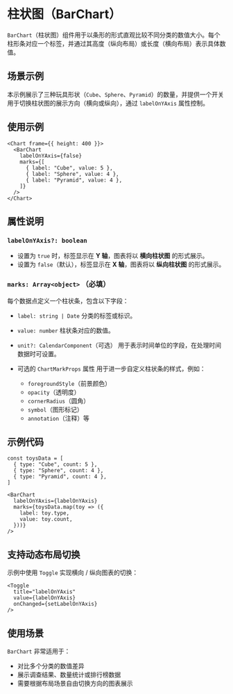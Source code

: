 # 柱状图（BarChart） 
        
`BarChart`（柱状图）组件用于以条形的形式直观比较不同分类的数值大小。每个柱形条对应一个标签，并通过其高度（纵向布局）或长度（横向布局）表示具体数值。

## 场景示例

本示例展示了三种玩具形状（`Cube`、`Sphere`、`Pyramid`）的数量，并提供一个开关用于切换柱状图的展示方向（横向或纵向），通过 `labelOnYAxis` 属性控制。

## 使用示例

```tsx
<Chart frame={{ height: 400 }}>
  <BarChart
    labelOnYAxis={false}
    marks={[
      { label: "Cube", value: 5 },
      { label: "Sphere", value: 4 },
      { label: "Pyramid", value: 4 },
    ]}
  />
</Chart>
```

## 属性说明

### `labelOnYAxis?: boolean`

* 设置为 `true` 时，标签显示在 **Y 轴**，图表将以 **横向柱状图** 的形式展示。
* 设置为 `false`（默认），标签显示在 **X 轴**，图表将以 **纵向柱状图** 的形式展示。

### `marks: Array<object>` **（必填）**

每个数据点定义一个柱状条，包含以下字段：

* `label: string | Date`
  分类的标签或标识。

* `value: number`
  柱状条对应的数值。

* `unit?: CalendarComponent`（可选）
  用于表示时间单位的字段，在处理时间数据时可设置。

* 可选的 `ChartMarkProps` 属性
  用于进一步自定义柱状条的样式，例如：

  * `foregroundStyle`（前景颜色）
  * `opacity`（透明度）
  * `cornerRadius`（圆角）
  * `symbol`（图形标记）
  * `annotation`（注释）等

## 示例代码

```tsx
const toysData = [
  { type: "Cube", count: 5 },
  { type: "Sphere", count: 4 },
  { type: "Pyramid", count: 4 },
]

<BarChart
  labelOnYAxis={labelOnYAxis}
  marks={toysData.map(toy => ({
    label: toy.type,
    value: toy.count,
  }))}
/>
```

## 支持动态布局切换

示例中使用 `Toggle` 实现横向 / 纵向图表的切换：

```tsx
<Toggle
  title="labelOnYAxis"
  value={labelOnYAxis}
  onChanged={setLabelOnYAxis}
/>
```

## 使用场景

`BarChart` 非常适用于：

* 对比多个分类的数值差异
* 展示调查结果、数量统计或排行榜数据
* 需要根据布局场景自由切换方向的图表展示
